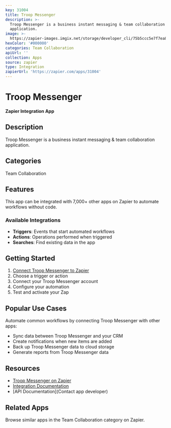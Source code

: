 ```yaml
---
key: 31004
title: Troop Messenger
description: >-
  Troop Messenger is a business instant messaging & team collaboration
  application.
image: >-
  https://zapier-images.imgix.net/storage/developer_cli/75b5ccc5e7f7ea8b2ed6802a049ddf66.png?auto=format%2Ccompress&ixlib=python-3.0.0&q=50
hexColor: '#000000'
categories: Team Collaboration
apiUrl: ''
collection: Apps
source: zapier
type: Integration
zapierUrl: 'https://zapier.com/apps/31004'
---
```

# Troop Messenger

**Zapier Integration App**

## Description

Troop Messenger is a business instant messaging & team collaboration application.

## Categories

Team Collaboration

## Features

This app can be integrated with 7,000+ other apps on Zapier to automate workflows without code.

### Available Integrations

- **Triggers**: Events that start automated workflows
- **Actions**: Operations performed when triggered
- **Searches**: Find existing data in the app

## Getting Started

1. [Connect Troop Messenger to Zapier](https://zapier.com/apps/31004)
2. Choose a trigger or action
3. Connect your Troop Messenger account
4. Configure your automation
5. Test and activate your Zap

## Popular Use Cases

Automate common workflows by connecting Troop Messenger with other apps:

- Sync data between Troop Messenger and your CRM
- Create notifications when new items are added
- Back up Troop Messenger data to cloud storage
- Generate reports from Troop Messenger data

## Resources

- [Troop Messenger on Zapier](https://zapier.com/apps/31004)
- [Integration Documentation](https://zapier.com/apps/31004/integrations)
- [API Documentation](Contact app developer)

## Related Apps

Browse similar apps in the Team Collaboration category on Zapier.
